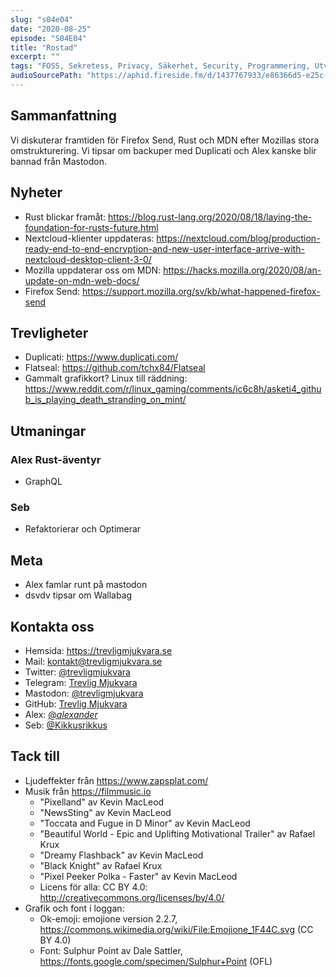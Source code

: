 ```yaml
---
slug: "s04e04"
date: "2020-08-25"
episode: "S04E04"
title: "Rostad"
excerpt: "" 
tags: "FOSS, Sekretess, Privacy, Säkerhet, Security, Programmering, Utveckling, RaspberryPi, Mjukvara, PinePhone, Technology, Linux, Open Source, git, vim, Mastodon, Rust, Nextcloud, Mozilla, MDN, Firefox, Firefox Send, Duplicati, Flatseal, Flatpak, Snap" 
audioSourcePath: "https://aphid.fireside.fm/d/1437767933/e86366d5-e25c-4aab-9a13-33b7144ac160/bb4c6e37-af6f-4581-8fff-09aee939bfcb.mp3"
---
```


## Sammanfattning
Vi diskuterar framtiden för Firefox Send, Rust och MDN efter Mozillas stora omstrukturering. Vi tipsar om backuper med Duplicati och Alex kanske blir bannad från Mastodon.

## Nyheter
- Rust blickar framåt: https://blog.rust-lang.org/2020/08/18/laying-the-foundation-for-rusts-future.html
- Nextcloud-klienter uppdateras: https://nextcloud.com/blog/production-ready-end-to-end-encryption-and-new-user-interface-arrive-with-nextcloud-desktop-client-3-0/
- Mozilla uppdaterar oss om MDN: https://hacks.mozilla.org/2020/08/an-update-on-mdn-web-docs/
- Firefox Send: https://support.mozilla.org/sv/kb/what-happened-firefox-send

## Trevligheter
- Duplicati: https://www.duplicati.com/ 
- Flatseal: https://github.com/tchx84/Flatseal
- Gammalt grafikkort? Linux till räddning: https://www.reddit.com/r/linux_gaming/comments/ic6c8h/asketi4_github_is_playing_death_stranding_on_mint/

## Utmaningar
### Alex Rust-äventyr
- GraphQL 

### Seb
- Refaktorierar och Optimerar 

## Meta
- Alex famlar runt på mastodon
- dsvdv tipsar om Wallabag

## Kontakta oss
- Hemsida: https://trevligmjukvara.se
- Mail: kontakt@trevligmjukvara.se
- Twitter: [@trevligmjukvara](https://twitter.com/trevligmjukvara)
- Telegram: [Trevlig Mjukvara](https://t.me/trevligmjukvara)
- Mastodon: [@trevligmjukvara](https://fikaverse.club/@trevligmjukvara)
- GitHub: [Trevlig Mjukvara](https://github.com/trevligmjukvara)
- Alex: [@_alexander_](https://mastodon.online/@_alexander_)
- Seb: [@Kikkusrikkus](https://twitter.com/Kikkusrikkus)

## Tack till
- Ljudeffekter från https://www.zapsplat.com/
- Musik från https://filmmusic.io
  - "Pixelland" av Kevin MacLeod
  - "NewsSting" av Kevin MacLeod
  - "Toccata and Fugue in D Minor" av Kevin MacLeod
  - "Beautiful World - Epic and Uplifting Motivational Trailer" av Rafael Krux
  - "Dreamy Flashback" av Kevin MacLeod
  - "Black Knight" av Rafael Krux
  - "Pixel Peeker Polka - Faster" av Kevin MacLeod
  - Licens för alla: CC BY 4.0: http://creativecommons.org/licenses/by/4.0/
- Grafik och font i loggan:
  - Ok-emoji: emojione version 2.2.7, https://commons.wikimedia.org/wiki/File:Emojione_1F44C.svg (CC BY 4.0)
  - Font: Sulphur Point av Dale Sattler, https://fonts.google.com/specimen/Sulphur+Point (OFL)

